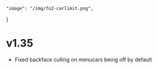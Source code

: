     "image": "/img/fo2-carlimit.png",
}

# v1.35

- Fixed backface culling on menucars being off by default
